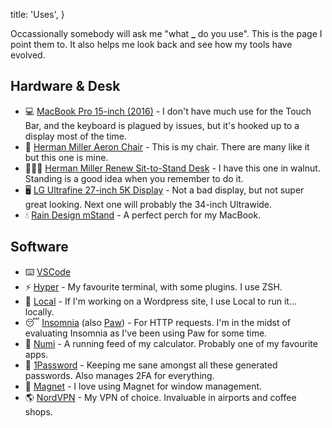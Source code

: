   title: 'Uses',
}


Occassionally somebody will ask me "what **\_** do you use". This is the page I point them to. It also helps me look back and see how my tools have evolved.

## Hardware & Desk

- 💻 [MacBook Pro 15-inch (2016)](https://www.apple.com/ca/macbook-pro/) - I don't have much use for the Touch Bar, and the keyboard is plagued by issues, but it's hooked up to a display most of the time.
- 🍑 [Herman Miller Aeron Chair](https://www.hermanmiller.com/products/seating/office-chairs/aeron-chairs/) - This is my chair. There are many like it but this one is mine.
- 👨🏼‍💻 [Herman Miller Renew Sit-to-Stand Desk](https://www.hermanmiller.com/products/tables/sit-to-stand-tables/renew-sit-to-stand-tables/product-details/) - I have this one in walnut. Standing is a good idea when you remember to do it.
- 🖥 [LG Ultrafine 27-inch 5K Display](https://www.apple.com/shop/product/HKN62LL/A/lg-ultrafine-5k-display) - Not a bad display, but not super great looking. Next one will probably the 34-inch Ultrawide.
- 💧 [Rain Design mStand](https://www.raindesigninc.com/mstand.html) - A perfect perch for my MacBook.

## Software

- ⌨️ [VSCode](https://code.visualstudio.com/yp)
- ⚡️ [Hyper](https://hyper.is/) - My favourite terminal, with some plugins. I use ZSH.
- 🎡 [Local](https://localbyflywheel.com/) - If I'm working on a Wordpress site, I use Local to run it... locally.
- 😴 [Insomnia](https://insomnia.rest/) (also [Paw](https://paw.cloud/)) - For HTTP requests. I'm in the midst of evaluating Insomnia as I've been using Paw for some time.
- 🔢 [Numi](https://numi.io/) - A running feed of my calculator. Probably one of my favourite apps.
- 🔑 [1Password](https://1password.com/) - Keeping me sane amongst all these generated passwords. Also manages 2FA for everything.
- 🧲 [Magnet](http://magnet.crowdcafe.com/) - I love using Magnet for window management.
- 🌎 [NordVPN](https://www.tripmode.ch/) - My VPN of choice. Invaluable in airports and coffee shops.
